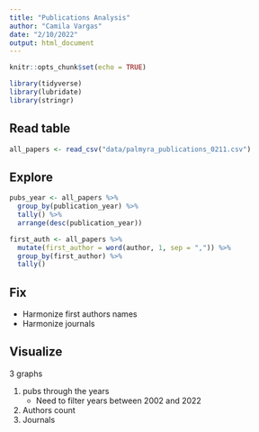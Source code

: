 ```yaml
---
title: "Publications Analysis"
author: "Camila Vargas"
date: "2/10/2022"
output: html_document
---
```


```r
knitr::opts_chunk$set(echo = TRUE)

library(tidyverse)
library(lubridate)
library(stringr)

```

## Read table
```r
all_papers <- read_csv("data/palmyra_publications_0211.csv")
```

## Explore
```r
pubs_year <- all_papers %>% 
  group_by(publication_year) %>% 
  tally() %>% 
  arrange(desc(publication_year))

first_auth <- all_papers %>% 
  mutate(first_author = word(author, 1, sep = ",")) %>% 
  group_by(first_author) %>% 
  tally()

```


## Fix
- Harmonize first authors names
- Harmonize journals

## Visualize
3 graphs

1. pubs through the years
    - Need to filter years between 2002 and 2022
2. Authors count
3. Journals
